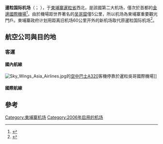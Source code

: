 {{noteTA
|G1 = Airport
}}
{{Infobox Airport
| airport_name = 暹粒國際機場
| nativename-a = {{small|'''អាកាសយានដ្ឋានអន្តរជាតិសៀមរាប'''}}
|logo=Siem_Reap_International_Airport_(logo).svg
|photo = Siem reap airport.JPG
|type = 民用
|operator = 柬埔寨机场管理服务公司
|opened = 2006年8月28日
|city = {{CAM}}[[暹粒|暹粒]]
|hub = [[柬埔寨吳哥航空|柬埔寨吳哥航空]]<BR>[[天空吳哥航空|天空吳哥航空]]<BR>[[澜湄航空|澜湄航空]]
|website = {{URL|rep.cambodia-airports.aero}} 
|IATA = REP
|ICAO = VDSR
|elevation-m = 18
|elevation-f = 60
|coordinates = {{coord|13|24|38|N|103|48|46|E|region:KH_type:airport|display=inline,title}}
|pushpin_map            = Cambodia
|pushpin_map_caption    = 機場在柬埔寨的位置
|pushpin_label          = REP/VDSR
|pushpin_label_position = right
|metric-rwy = y
|r1-number = 05/23
|r1-length-m = 2,550
|r1-length-f = 8,366
|r1-surface = 混凝土
|stat-year = 2018
|stat1-header = 旅客吞吐量（人）
|stat1-data = 	4,480,000 {{increase}} 6.4%
|stat2-header = 貨郵吞吐量（噸）
|stat2-data = 
|stat3-header = 起降架次（次）
|stat3-data = 44,314 {{increase}} 1.7%
|footnotes = VINCI Airports - Q4 and FY 2018 traffic.
}}
{{Contains Khmer text}}

'''暹粒国际机场'''（{{lang-km|អាកាសយានដ្ឋានអន្តរជាតិសៀមរាប}}；{{airport codes|REP|VDSR}} ），于[[柬埔寨|柬埔寨]][[暹粒省|暹粒省]]西北，是該國第二大机场，僅次於首都的[[金邊國際機場|金邊國際機場]]<ref>{{cite web|url=http://cambodia-airports.com/index.php?option=com_trafficdata&Itemid=79&lang=en|title=Cambodia Airports Traffic Data|accessdate=2018-10-15|archive-date=2009-09-11|archive-url=https://web.archive.org/web/20090911094100/http://www.cambodia-airports.com/index.php?option=com_trafficdata&Itemid=79&lang=en|dead-url=yes}}</ref>。由於機場距世界著名的[[吴哥窟|吴哥窟]]僅5公里，所以机场為柬埔寨重要觀光門戶。柬埔寨政府计划用距离旧机场60公里开外的新机场取代原暹粒国际机场<ref>{{cite web|url=https://www.flightglobal.com/news/articles/cambodia-eyes-new-airport-for-siem-reap-347655/|date=22 September 2010|author=Siva Govindasamy|title=Cambodia eyes new airport for Siem Reap|publisher=[[Flightglobal|Flightglobal]]|accessdate=2018-10-15|archive-date=2018-07-02|archive-url=https://web.archive.org/web/20180702093418/https://www.flightglobal.com/news/articles/cambodia-eyes-new-airport-for-siem-reap-347655/|dead-url=no}}</ref>。

==航空公司與目的地==
===客運=== 
====國內航線====
[[File:Sky_Wings_Asia_Airlines.jpg|thumb]]的[[空中巴士A320|空中巴士A320]]客機停靠於暹粒吳哥國際機場]]
{{Airport-dest-list
|{{flagicon|CAM}} [[柬埔寨航空|柬埔寨航空]]| [[金边国际机场|金邊]]
|{{flagicon|CAM}} [[柬埔寨吳哥航空|柬埔寨吳哥航空]]| [[金边国际机场|金邊]]、[[西哈努克国际机场|西哈努克]]
|{{nowrap|{{flagicon|CAM}} [[柬埔寨景成国际航空|柬埔寨景成国际航空]]}}| [[金边国际机场|金邊]]、[[西哈努克国际机场|西哈努克]]
|{{flagicon|CAM}} [[澜湄航空|澜湄航空]]| [[金边国际机场|金邊]]
|{{flagicon|CAM}} [[天空吳哥航空|天空吳哥航空]]|'''包機：'''[[西哈努克国际机场|西哈努克]]
}}

====國際航線====
{{Airport-dest-list
|{{flagicon|KHM}} [[柬埔寨航空|柬埔寨航空]]| [[素万那普机场|曼谷-蘇凡納布]]（暫停）、[[福州长乐国际机场|福州]]（因[[2019冠狀病毒病疫情|2019冠狀病毒病疫情]]暫停）
|{{nowrap|{{flagicon|KHM}} [[柬埔寨吳哥航空|柬埔寨吳哥航空]]}}| '''東南亞：'''[[新山一国际机场|胡志明市]]、[[峴港國際機場|峴港]]<BR>'''中國：'''[[上海浦东国际机场|上海-浦東]]（因[[2019冠狀病毒病疫情|2019冠狀病毒病疫情]]暫停，於2020年4月1日復辦）、[[海口美蘭國際機場|海口]]（因[[2019冠狀病毒病疫情|2019冠狀病毒病疫情]]暫停，於2020年4月1日復辦）、[[杭州蕭山國際機場|杭州]]（因[[2019冠狀病毒病疫情|2019冠狀病毒病疫情]]暫停，於2020年4月1日復辦）
|{{nowrap|{{flagicon|KHM}} [[柬埔寨景成国际航空|柬埔寨景成国际航空]]}}| '''東南亞：'''[[素万那普机场|曼谷-蘇凡納布]]（暫停）<BR>'''中國：'''[[重庆江北国际机场|重庆]]（因[[2019冠狀病毒病疫情|2019冠狀病毒病疫情]]暫停）、[[合肥新桥国际机场|合肥]]（因[[2019冠狀病毒病疫情|2019冠狀病毒病疫情]]暫停）、[[西安咸陽國際機場|西安]]（因[[2019冠狀病毒病疫情|2019冠狀病毒病疫情]]暫停）、[[昆明长水国际机场|昆明]]（因[[2019冠狀病毒病疫情|2019冠狀病毒病疫情]]暫停）、[[万州五桥机场|万州]]（因[[2019冠狀病毒病疫情|2019冠狀病毒病疫情]]暫停）、[[西双版纳嘎洒国际机场|西双版纳]]（因[[2019冠狀病毒病疫情|2019冠狀病毒病疫情]]暫停）<BR>'''包機：'''[[台湾桃园国际机场|臺北-桃園]]
|{{flagicon|KHM}} [[澜湄航空|澜湄航空]]|'''中國：'''[[天津滨海国际机场|天津]]（因[[2019冠狀病毒病疫情|2019冠狀病毒病疫情]]暫停）、[[成都雙流國際機場|成都]]（因[[2019冠狀病毒病疫情|2019冠狀病毒病疫情]]暫停）、[[石家庄正定国际机场|石家莊]]（因[[2019冠狀病毒病疫情|2019冠狀病毒病疫情]]暫停）、[[南京禄口国际机场|南京]]（因[[2019冠狀病毒病疫情|2019冠狀病毒病疫情]]暫停）、[[太原武宿国际机场|太原]]（因[[2019冠狀病毒病疫情|2019冠狀病毒病疫情]]暫停）、[[武汉天河国际机场|武汉]]（因[[2019冠狀病毒病疫情|2019冠狀病毒病疫情]]暫停）、[[长沙黄花国际机场|长沙]]（因[[2019冠狀病毒病疫情|2019冠狀病毒病疫情]]暫停）、[[大同云冈机场|大同]]（因[[2019冠狀病毒病疫情|2019冠狀病毒病疫情]]暫停）、[[深圳寶安國際機場|深圳]]（因[[2019冠狀病毒病疫情|2019冠狀病毒病疫情]]暫停）、[[黃山屯溪國際機場|黃山]]（因[[2019冠狀病毒病疫情|2019冠狀病毒病疫情]]暫停）、[[梅州梅县机场|梅州]]（因[[2019冠狀病毒病疫情|2019冠狀病毒病疫情]]暫停）、[[鄂尔多斯伊金霍洛国际机场|鄂尔多斯]]（因[[2019冠狀病毒病疫情|2019冠狀病毒病疫情]]暫停）、[[秦皇岛北戴河机场|秦皇岛]]（因[[2019冠狀病毒病疫情|2019冠狀病毒病疫情]]暫停）、[[宜昌三峡机场|宜昌]]（因[[2019冠狀病毒病疫情|2019冠狀病毒病疫情]]暫停）<BR>'''季節性：'''[[敦煌机场|敦煌]]<BR>'''包機：'''[[西寧曹家堡機場|西寧]]、[[呼和浩特機場|呼和浩特]]、[[揭阳潮汕国际机场|汕頭-揭陽]]、[[临沂沭埠岭国际机场|临沂]]、[[遵義新舟機場|遵義]]
|{{flagicon|KHM}} [[天空吳哥航空|天空吳哥航空]]| '''季節性：'''[[仁川国际机场|首爾-仁川]]、[[金海国际机场|釜山]]<BR>'''包機：'''[[北京首都國際機場|北京-首都]]、[[上海浦东国际机场|上海-浦東]]、[[成都雙流國際機場|成都]]、[[合肥新桥国际机场|合肥]]、[[昆明长水国际机场|昆明]]、[[南昌昌北国际机场|南昌]]、[[南宁吴圩国际机场|南宁]]、[[大连周水子国际机场|大连]]
|{{flagicon|VNM}} [[越南航空|越南航空]]| [[内排国际机场|河內]]、[[新山一国际机场|胡志明市]]、[[琅勃拉邦国际机场|琅勃拉邦]]
|{{flagicon|VNM}} [[越捷航空|越捷航空]]| [[内排国际机场|河內]]
|{{flagicon|THA}} [[泰國微笑航空|泰國微笑航空]]| [[素万那普机场|曼谷-蘇凡納布]]
|{{flagicon|THA}} [[曼谷航空|曼谷航空]]| [[素万那普机场|曼谷-蘇凡納布]]
|{{flagicon|THA}} [[泰國亞洲航空|泰國亞洲航空]]| [[廊曼国际机场|曼谷-廊曼]]<ref>{{Cite web |url=http://www.bernama.com/bernama/v7/wn/newsworld.php?id=963537 |title=存档副本 |accessdate=2018-10-15 |archive-date=2016-03-04 |archive-url=https://web.archive.org/web/20160304074542/http://www.bernama.com/bernama/v7/wn/newsworld.php?id=963537 |dead-url=no }}</ref>、[[布吉國際機場|普吉島]]
|{{flagicon|LAO}} [[寮國航空|寮國航空]]| [[琅勃拉邦国际机场|琅勃拉邦]]（經巴色）、[[巴色国际机场|巴色]]
|{{flagicon|MYS}} [[亞洲航空|亞洲航空]]| [[吉隆坡国际机场|吉隆坡]]
|{{flagicon|SGP}} [[新加坡航空|新加坡航空]]| [[新加坡樟宜机场|新加坡]]
|{{flagicon|SGP}} [[捷星亞洲航空|捷星亞洲航空]]| [[新加坡樟宜机场|新加坡]]
|{{flagicon|CHN}} [[中國東方航空|中國東方航空]]| [[上海浦东国际机场|上海-浦東]]、[[昆明长水国际机场|昆明]]（因[[2019冠狀病毒病疫情|2019冠狀病毒病疫情]]暫停）
|{{flagicon|CHN}} [[中國南方航空|中國南方航空]]| [[广州白云国际机场|廣州]]
|{{flagicon|CHN}} [[山東航空|山東航空]]| [[重庆江北国际机场|重庆]]（因[[2019冠狀病毒病疫情|2019冠狀病毒病疫情]]暫停，於2020年3月29日復辦）、[[济南遥墙国际机场|济南]]（經重慶；因[[2019冠狀病毒病疫情|2019冠狀病毒病疫情]]暫停，於2020年3月29日復辦）
|{{flagicon|CHN}} [[青島航空|青島航空]]| [[兰州中川国际机场|兰州]]（因[[2019冠狀病毒病疫情|2019冠狀病毒病疫情]]暫停）、[[南宁吴圩国际机场|南宁]]（因[[2019冠狀病毒病疫情|2019冠狀病毒病疫情]]暫停）
|{{flagicon|CHN}} [[廈門航空|廈門航空]]| [[廈門高崎國際機場|廈門]]
|{{flagicon|HKG}} [[香港快運航空|香港快運航空]]|[[香港國際機場|香港]]
|{{flagicon|KOR}} [[大韓航空|大韓航空]]| '''季節性'''：[[仁川国际机场|首爾-仁川]]
|{{flagicon|KOR}} [[首爾航空|首爾航空]]| [[仁川国际机场|首爾-仁川]]
|{{flagicon|KOR}} [[釜山航空|釜山航空]]| [[金海国际机场|釜山]]
}}

==參考==
{{reflist|2}}
{{柬埔寨机场}}

[[Category:柬埔寨机场|Category:柬埔寨机场]]
[[Category:2006年启用的机场|Category:2006年启用的机场]]
